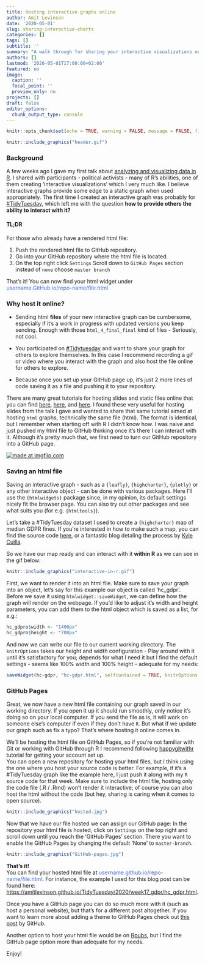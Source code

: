 ```yaml
---
title: Hosting interactive graphs online
author: Amit Levinson
date: '2020-05-01'
slug: sharing-interactive-charts
categories: []
tags: []
subtitle: ''
summary: "A walk through for sharing your interactive visualizations on GitHub Pages"
authors: []
lastmod: '2020-05-01T17:00:00+02:00'
featured: no
image:
  caption: ''
  focal_point: ''
  preview_only: no
projects: []
draft: false
editor_options:
  chunk_output_type: console
---
```


```r
knitr::opts_chunk$set(echo = TRUE, warning = FALSE, message = FALSE, fig.align = 'center', out.width = "80%")
```

<style>
p.caption {
  font-size: 0.8em;
}
</style>

```r
knitr::include_graphics("header.gif")
```


### Background

A few weeks ago I gave my first talk about [analyzing and visualizing data in R](https://amitlevinson.com/talk/israel-2050/). I shared with participants - political activists - many of R's abilities, one of them creating 'interactive visualizations' which I very much like. I believe interactive graphs provide some edge to a static graph when used appropriately. The first time I created an interactive graph was probably for [#TidyTuesday](https://github.com/rfordatascience/tidytuesday), which left me with the question **how to provide others the ability to interact with it?**  


#### TL;DR

For those who already have a rendered html file:  

1. Push the rendered html file to GitHub repository.  
2. Go into your GitHub repository where the html file is located.  
3. On the top right click `Settings` <i class="fas fa-arrow-right"></i> Scroll down to `GitHub Pages` section <i class="fas fa-arrow-right"></i> instead of `none` choose `master branch`

That's it! You can now find your html widget under <span style="color:RoyalBlue;">username.GitHub.io/repo-name/file.html</span>    

### Why host it online?

- Sending html **files** of your new interactive graph can be cumbersome, especially if it's a work in progress with updated versions you keep sending. Enough with those `html_4_final_final` kind of files - Seriously, not cool.

- You participated on [#Tidytuesday](https://github.com/rfordatascience/tidytuesday) and want to share your graph for others to explore themselves. In this case I recommend recording a gif or video where you interact with the graph and also host the file online for others to explore.

- Because once you set up your GitHub page up, it's just 2 more lines of code saving it as a file and pushing it to your repository.  

There are many great tutorials for hosting slides and static files online that you can find [here](https://community.rstudio.com/t/deploy-xaringan-slides-to-github-pages/16459), [here](https://github.com/tcgriffith/xaringan_gh), and [here](https://annaken.github.io/hosting-revealjs-presentation-github-pages/). I found these very useful for hosting slides from the talk I gave and wanted to share that same tutorial aimed at hosting `html` graphs, technically the same file (html). The format is identical, but I remember when starting off with R I didn't know how. I was naive and just pushed my html file to GitHub thinking once it's there I can interact with it. Although it's pretty much that, we first need to turn our GitHub repository into a GitHub page.   


<a href="https://imgflip.com/i/3z9x4s"><img src="https://i.imgflip.com/3z9x4s.jpg" title="made at imgflip.com"/></a>

  
### Saving an html file

Saving an interactive graph - such as a `{leafly}`, `{highcharter}`, `{plotly}` or any other interactive object - can be done with various packages. Here I'll use the `{htmlwidgets}` package since, in my opinion, its default settings nicely fit the browser page. You can also try out other packages and see what suits you (for e.g. `{htmltools}`).

Let's take a #TidyTuesday dataset I used to create a `{highcharter}` map of median GDPR fines. If you're interested in how to make such a map, you can find the source code [here](https://github.com/AmitLevinson/TidyTuesday/blob/master/2020/week17_gdpr/gdpr.R), or a fantastic blog detaling the process by [Kyle Cuilla](https://kcuilla.netlify.app/post/maps-in-r/).  

So we have our map ready and can interact with it **within R** as we can see in the gif below:

```r
knitr::include_graphics("interactive-in-r.gif")
```

First, we want to render it into an html file. Make sure to save your graph into an object, let's say for this example our object is called 'hc_gdpr'. Before we save it using `htmlwidget::saveWidget`, we can define how the graph will render on the webpage. If you'd like to adjust it's width and height parameters, you can add them to the html object which is saved as a list, for e.g.:

```r
hc_gdpro$width <- "1400px"
hc_gdpro$height <- "700px"
```

And now we can write our file to our current working directory. The `knitrOptions` takes our height and width configuration - Play around with it until it's satisfactory for you; depends for what I need it but I find the default settings - seems like 100% width and 100% height -  adequate for my needs:

```r
saveWidget(hc-gdpr, "hc-gdpr.html", selfcontained = TRUE, knitrOptions = list())
```


### GitHub Pages <i class="fab fa-github"></i>

Great, we now have a new html file containing our graph saved in our working directory. If you open it up it should run smoothly, only notice it's doing so on your local computer. If you send the file as is, it will work on someone else's computer if even if they don't have `R`. But what if we update our graph such as fix a typo? That's where hosting it online comes in. 

We'll be hosting the html file on GitHub Pages, so if you're not familiar with Git or working with GitHub through R I recommend following [happygitwithr](https://happygitwithr.com/) tutorial for getting your account set up.   
You can open a new repository for hosting your html files, but I think using the one where you host your source code is better. For example, if it's a #TidyTuesday graph like the example here, I just push it along with my `R` source code for that week. Make sure to include the html file, hosting only the code file (.R / .Rmd) won't render it interactive; of course you can also host the html without the code (but hey, sharing is caring when it comes to open source).  

```r
knitr::include_graphics("hosted.jpg")
```

Now that we have our file hosted we can assign our GitHub page: In the repository your html file is hosted, click on `Settings` on the top right and scroll down until you reach the 'GitHub Pages' section. There you want to enable the GitHub Pages by changing the default 'None' to `master-branch`.

```r
knitr::include_graphics("GitHub-pages.jpg")
```

**That's it!**  
You can find your hosted html file at <span style="color:RoyalBlue;">username.github.io/repo-name/file.html</span>. For instance, the example I used for this blog post can be found here: [https://amitlevinson.github.io/TidyTuesday/2020/week17_gdpr/hc_gdpr.html](https://amitlevinson.github.io/TidyTuesday/2020/week17_gdpr/hc_gdpr.html).

Once you have a GitHub page you can do so much more with it (such as host a personal website), but that's for a different post altogether. If you want to learn more about adding a theme to GitHub Pages check out [this post](https://resources.github.com/whitepapers/github-and-rstudio/) by GitHub.

Another option to host your html file would be on [Rpubs](https://rpubs.com/), but I find the GitHub page option more than adequate for my needs.


Enjoy!
